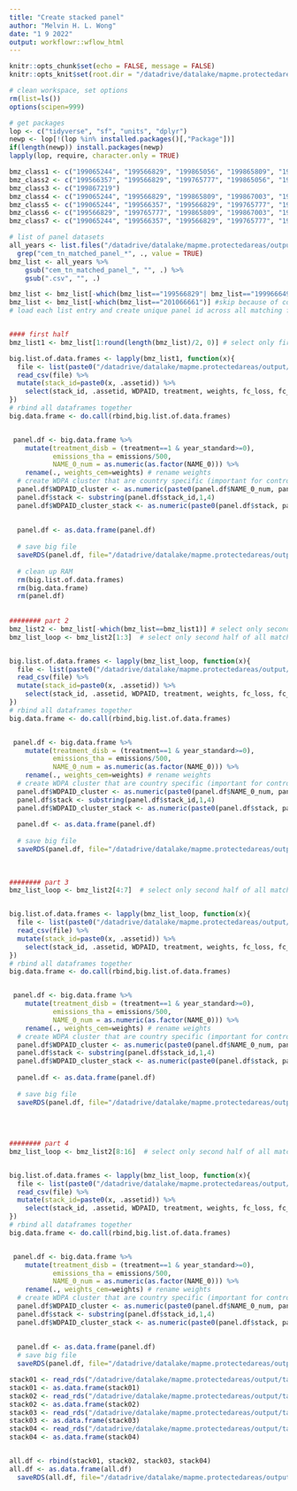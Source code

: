 ```yaml
---
title: "Create stacked panel"
author: "Melvin H. L. Wong"
date: "1 9 2022"
output: workflowr::wflow_html
---
```

```r
knitr::opts_chunk$set(echo = FALSE, message = FALSE)
knitr::opts_knit$set(root.dir = "/datadrive/datalake/mapme.protectedareas")
```


```r
# clean workspace, set options
rm(list=ls())
options(scipen=999)

# get packages
lop <- c("tidyverse", "sf", "units", "dplyr")
newp <- lop[!(lop %in% installed.packages()[,"Package"])]
if(length(newp)) install.packages(newp)
lapply(lop, require, character.only = TRUE)

```

```r
bmz_class1 <- c("199065244", "199566829", "199865056", "199865809", "199867219", "200266908", "200466094")
bmz_class2 <- c("199566357", "199566829", "199765777", "199865056", "199867003", "199867219", "199966649", "200065086", "200066340", "200165092", "200165472", "200166090", "200266908", "200466094", "200466458", "200565689", "200766410", "200766667", "200866285", "201066836", "209810094")
bmz_class3 <- c("199867219")
bmz_class4 <- c("199065244", "199566829", "199865809", "199867003", "199867219", "200065086", "200066340", "200166090", "200266908", "200466094", "200466458", "200565689", "200766410", "200766667", "201066836", "209810094")
bmz_class5 <- c("199065244", "199566357", "199566829", "199765777", "199865809", "199867219", "199966649", "200065086", "200066340", "200165092", "200165472", "200166090", "200266908", "200466094", "200466458", "200766410", "200766667", "200866285", "201066836", "209810094")
bmz_class6 <- c("199566829", "199765777", "199865809", "199867003", "199867219", "199966649", "200065086", "200165092", "200165472", "200166090", "200266908", "200466094", "200466458", "200565689", "200766410", "200766667", "200866285", "201066836", "209810094")
bmz_class7 <- c("199065244", "199566357", "199566829", "199765777", "199865056", "199867219", "199966649", "200065086", "200066340", "200165092", "200165472", "200166090", "200266908", "200466094", "200466458", "200565689", "200766410", "200766667", "200866285", "201066836", "209810094")
```


```r
# list of panel datasets
all_years <- list.files("/datadrive/datalake/mapme.protectedareas/output/tabular/regression_input/CEM/tn_projects") %>% 
  grep("cem_tn_matched_panel_*", ., value = TRUE)
bmz_list <- all_years %>% 
    gsub("cem_tn_matched_panel_", "", .) %>% 
    gsub(".csv", "", .)

bmz_list <- bmz_list[-which(bmz_list=="199566829"| bmz_list=="199966649")] # skip entries that cause issues because of perfect collinearity of treatment variable
bmz_list <- bmz_list[-which(bmz_list=="201066661")] #skip because of coastal and marine protection without any forest cover
# load each list entry and create unique panel id across all matching frames


#### first half
bmz_list1 <- bmz_list[1:round(length(bmz_list)/2, 0)] # select only first half of all matching frames

big.list.of.data.frames <- lapply(bmz_list1, function(x){
  file <- list(paste0("/datadrive/datalake/mapme.protectedareas/output/tabular/regression_input/CEM/tn_projects/cem_tn_matched_panel_", x, ".csv"))
  read_csv(file) %>% 
  mutate(stack_id=paste0(x, .assetid)) %>% 
    select(stack_id, .assetid, WDPAID, treatment, weights, fc_loss, fc_area, emissions, year, NAME_0, year_standard, bmz_nummer, class1, class2, class3, class4, class5, class6, class7)
})
# rbind all dataframes together
big.data.frame <- do.call(rbind,big.list.of.data.frames)


 panel.df <- big.data.frame %>% 
    mutate(treatment_disb = (treatment==1 & year_standard>=0),
           emissions_tha = emissions/500,
           NAME_0_num = as.numeric(as.factor(NAME_0))) %>% 
    rename(., weights_cem=weights) # rename weights
  # create WDPA cluster that are country specific (important for control group, as all controll cells belong to ID 9999999999 regardless of the country. Now the control cells are clustered for each country.)
  panel.df$WDPAID_cluster <- as.numeric(paste0(panel.df$NAME_0_num, panel.df$WDPAID)) 
  panel.df$stack <- substring(panel.df$stack_id,1,4)
  panel.df$WDPAID_cluster_stack <- as.numeric(paste0(panel.df$stack, panel.df$NAME_0_num, panel.df$WDPAID)) 
  
  
  panel.df <- as.data.frame(panel.df)
  
  # save big file
  saveRDS(panel.df, file="/datadrive/datalake/mapme.protectedareas/output/tabular/regression_input/CEM/cem_matched_data_stacked_projects_01n.rds")
  
  # clean up RAM
  rm(big.list.of.data.frames)
  rm(big.data.frame)
  rm(panel.df)  
  
  
######## part 2
bmz_list2 <- bmz_list[-which(bmz_list==bmz_list1)] # select only second half of all matching frames
bmz_list_loop <- bmz_list2[1:3]  # select only second half of all matching frames


big.list.of.data.frames <- lapply(bmz_list_loop, function(x){
  file <- list(paste0("/datadrive/datalake/mapme.protectedareas/output/tabular/regression_input/CEM/tn_projects/cem_tn_matched_panel_", x, ".csv"))
  read_csv(file) %>% 
  mutate(stack_id=paste0(x, .assetid)) %>% 
    select(stack_id, .assetid, WDPAID, treatment, weights, fc_loss, fc_area, emissions, year, NAME_0, year_standard, bmz_nummer, class1, class2, class3, class4, class5, class6, class7)
})
# rbind all dataframes together
big.data.frame <- do.call(rbind,big.list.of.data.frames)


 panel.df <- big.data.frame %>% 
    mutate(treatment_disb = (treatment==1 & year_standard>=0),
           emissions_tha = emissions/500,
           NAME_0_num = as.numeric(as.factor(NAME_0))) %>% 
    rename(., weights_cem=weights) # rename weights
  # create WDPA cluster that are country specific (important for control group, as all controll cells belong to ID 9999999999 regardless of the country. Now the control cells are clustered for each country.)
  panel.df$WDPAID_cluster <- as.numeric(paste0(panel.df$NAME_0_num, panel.df$WDPAID)) 
  panel.df$stack <- substring(panel.df$stack_id,1,4)
  panel.df$WDPAID_cluster_stack <- as.numeric(paste0(panel.df$stack, panel.df$NAME_0_num, panel.df$WDPAID)) 
  
  panel.df <- as.data.frame(panel.df)  
  
  # save big file
  saveRDS(panel.df, file="/datadrive/datalake/mapme.protectedareas/output/tabular/regression_input/CEM/cem_matched_data_stacked_projects_02n.rds")
  
  
  
######## part 3
bmz_list_loop <- bmz_list2[4:7]  # select only second half of all matching frames


big.list.of.data.frames <- lapply(bmz_list_loop, function(x){
  file <- list(paste0("/datadrive/datalake/mapme.protectedareas/output/tabular/regression_input/CEM/tn_projects/cem_tn_matched_panel_", x, ".csv"))
  read_csv(file) %>% 
  mutate(stack_id=paste0(x, .assetid)) %>% 
    select(stack_id, .assetid, WDPAID, treatment, weights, fc_loss, fc_area, emissions, year, NAME_0, year_standard, bmz_nummer, class1, class2, class3, class4, class5, class6, class7)
})
# rbind all dataframes together
big.data.frame <- do.call(rbind,big.list.of.data.frames)


 panel.df <- big.data.frame %>% 
    mutate(treatment_disb = (treatment==1 & year_standard>=0),
           emissions_tha = emissions/500,
           NAME_0_num = as.numeric(as.factor(NAME_0))) %>% 
    rename(., weights_cem=weights) # rename weights
  # create WDPA cluster that are country specific (important for control group, as all controll cells belong to ID 9999999999 regardless of the country. Now the control cells are clustered for each country.)
  panel.df$WDPAID_cluster <- as.numeric(paste0(panel.df$NAME_0_num, panel.df$WDPAID)) 
  panel.df$stack <- substring(panel.df$stack_id,1,4)
  panel.df$WDPAID_cluster_stack <- as.numeric(paste0(panel.df$stack, panel.df$NAME_0_num, panel.df$WDPAID)) 
  
  panel.df <- as.data.frame(panel.df)  
  
  # save big file
  saveRDS(panel.df, file="/datadrive/datalake/mapme.protectedareas/output/tabular/regression_input/CEM/cem_matched_data_stacked_projects_03n.rds")
  
  
  
  
######## part 4
bmz_list_loop <- bmz_list2[8:16]  # select only second half of all matching frames


big.list.of.data.frames <- lapply(bmz_list_loop, function(x){
  file <- list(paste0("/datadrive/datalake/mapme.protectedareas/output/tabular/regression_input/CEM/tn_projects/cem_tn_matched_panel_", x, ".csv"))
  read_csv(file) %>% 
  mutate(stack_id=paste0(x, .assetid)) %>% 
    select(stack_id, .assetid, WDPAID, treatment, weights, fc_loss, fc_area, emissions, year, NAME_0, year_standard, bmz_nummer, class1, class2, class3, class4, class5, class6, class7)
})
# rbind all dataframes together
big.data.frame <- do.call(rbind,big.list.of.data.frames)


 panel.df <- big.data.frame %>% 
    mutate(treatment_disb = (treatment==1 & year_standard>=0),
           emissions_tha = emissions/500,
           NAME_0_num = as.numeric(as.factor(NAME_0))) %>% 
    rename(., weights_cem=weights) # rename weights
  # create WDPA cluster that are country specific (important for control group, as all controll cells belong to ID 9999999999 regardless of the country. Now the control cells are clustered for each country.)
  panel.df$WDPAID_cluster <- as.numeric(paste0(panel.df$NAME_0_num, panel.df$WDPAID)) 
  panel.df$stack <- substring(panel.df$stack_id,1,4)
  panel.df$WDPAID_cluster_stack <- as.numeric(paste0(panel.df$stack, panel.df$NAME_0_num, panel.df$WDPAID)) 
  
  
  panel.df <- as.data.frame(panel.df)  
  # save big file
  saveRDS(panel.df, file="/datadrive/datalake/mapme.protectedareas/output/tabular/regression_input/CEM/cem_matched_data_stacked_projects_04n.rds")

```
```r
stack01 <- read_rds("/datadrive/datalake/mapme.protectedareas/output/tabular/regression_input/CEM/cem_matched_data_stacked_projects_01n.rds")
stack01 <- as.data.frame(stack01)
stack02 <- read_rds("/datadrive/datalake/mapme.protectedareas/output/tabular/regression_input/CEM/cem_matched_data_stacked_projects_02n.rds")
stack02 <- as.data.frame(stack02)
stack03 <- read_rds("/datadrive/datalake/mapme.protectedareas/output/tabular/regression_input/CEM/cem_matched_data_stacked_projects_03n.rds")
stack03 <- as.data.frame(stack03)
stack04 <- read_rds("/datadrive/datalake/mapme.protectedareas/output/tabular/regression_input/CEM/cem_matched_data_stacked_projects_04n.rds")
stack04 <- as.data.frame(stack04)


all.df <- rbind(stack01, stack02, stack03, stack04)
all.df <- as.data.frame(all.df)
  saveRDS(all.df, file="/datadrive/datalake/mapme.protectedareas/output/tabular/regression_input/CEM/cem_matched_data_stacked_projects_all.rds")
```


